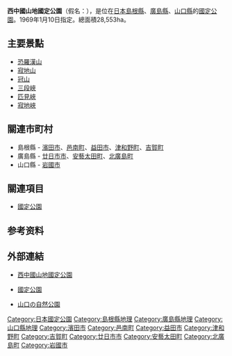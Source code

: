{{Infobox protected area
| name            = 西中國山地國定公園
| alt_name        = 
| iucn_category   = V
| photo           = Sandankyo Hiroshima Japan 021026.JPG
| photo_width     = 200
| photo_caption   = 三段峽 三段瀑布
| map             = Japan
| map_width       = 250
| location        = [[島根縣|島根縣]]、[[廣島縣|廣島縣]]、[[山口縣|山口縣]]
| nearest_city    = 
| lat_d           = 34.522
| long_d          = 132.11
| area            = {{convert|28553|ha|km2|sigfig=3}}
| established     = 1969年1月10日
| visitation_num  = 855,000人次
| visitation_year = 2010年
| visitation_ref  = <ref>{{Cite web |url=http://www.env.go.jp/park/doc/data/quasi/qnp_81.pdf |title=国定公園の利用者数（公園、年次別） |accessdate=2012-08-04 |work=関連法令・各種資料 > 自然保護各種データ |publisher=環境省自然環境局 |date= |archive-date=2012-03-01 |archive-url=https://web.archive.org/web/20120301083233/http://www.env.go.jp/park/doc/data/quasi/qnp_81.pdf |dead-url=no }}</ref>
| governing_body  = 島根縣廳、廣島縣廳、山口縣廳
| url             = 
}}
'''西中國山地國定公園'''（假名：{{lang|ja|にしちゅうごくさんちこくていこうえん}}），是位在[[日本|日本]][[島根縣|島根縣]]、[[廣島縣|廣島縣]]、[[山口縣|山口縣]]的[[國定公園|國定公園]]。1969年1月10日指定。總面積28,553ha。

== 主要景點 ==
* [[恐羅漢山|恐羅漢山]]
* [[寂地山|寂地山]]
* [[冠山|冠山]]
* [[三段峽|三段峽]]
* [[匹見峽|匹見峽]]
* [[寂地峽|寂地峽]]

== 關連市町村 ==
* 島根縣 - [[濱田市|濱田市]]、[[邑南町|邑南町]]、[[益田市|益田市]]、[[津和野町|津和野町]]、[[吉賀町|吉賀町]]
* 廣島縣 - [[廿日市市|廿日市市]]、[[安藝太田町|安藝太田町]]、[[北廣島町|北廣島町]]
* 山口縣 - [[岩國市|岩國市]]

== 關連項目 ==
* [[國定公園|國定公園]]

==参考资料==
{{Reflist}}

== 外部連結 ==
{{commonscat|Nishi-Chugoku Sanchi Quasi-National Park}}
* {{ja}}[https://web.archive.org/web/20090427090849/http://www.pref.shimane.lg.jp/environment/nature/shizen/shimane/shimane_kouen/kokuritu-kokutei/nishi-chugoku-sanchi/ 西中國山地國定公園]
* {{ja}}[https://web.archive.org/web/20090802181224/http://www.pref.hiroshima.lg.jp/eco/j/j1/recnew/shisetsu/index-kokutei-sisetukousei.htm 國定公園]
* {{ja}}[https://web.archive.org/web/20070912031253/http://eco.pref.yamaguchi.jp/nature/natural/ymgnature_shiryo03.htm 山口の自然公園]

{{国定公园列表}}
{{DEFAULTSORT:Nishi Chugoku Sanchi}}

[[Category:日本國定公園|Category:日本國定公園]]
[[Category:島根縣地理|Category:島根縣地理]]
[[Category:廣島縣地理|Category:廣島縣地理]]
[[Category:山口縣地理|Category:山口縣地理]]
[[Category:濱田市|Category:濱田市]]
[[Category:邑南町|Category:邑南町]]
[[Category:益田市|Category:益田市]]
[[Category:津和野町|Category:津和野町]]
[[Category:吉賀町|Category:吉賀町]]
[[Category:廿日市市|Category:廿日市市]]
[[Category:安藝太田町|Category:安藝太田町]]
[[Category:北廣島町|Category:北廣島町]]
[[Category:岩國市|Category:岩國市]]